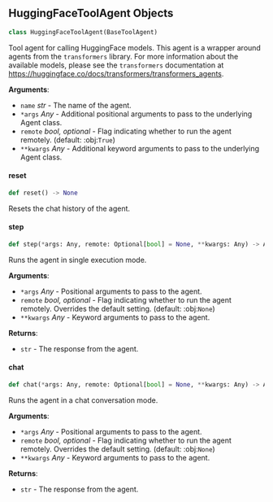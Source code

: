 <a id="camel.agents.tool_agents.hugging_face_tool_agent"></a>

<a id="camel.agents.tool_agents.hugging_face_tool_agent.HuggingFaceToolAgent"></a>

## HuggingFaceToolAgent Objects

```python
class HuggingFaceToolAgent(BaseToolAgent)
```

Tool agent for calling HuggingFace models. This agent is a wrapper
around agents from the `transformers` library. For more information
about the available models, please see the `transformers` documentation
at https://huggingface.co/docs/transformers/transformers_agents.

**Arguments**:

- `name` _str_ - The name of the agent.
- `*args` _Any_ - Additional positional arguments to pass to the underlying
  Agent class.
- `remote` _bool, optional_ - Flag indicating whether to run the agent
  remotely. (default: :obj:`True`)
- `**kwargs` _Any_ - Additional keyword arguments to pass to the underlying
  Agent class.

<a id="camel.agents.tool_agents.hugging_face_tool_agent.HuggingFaceToolAgent.reset"></a>

#### reset

```python
def reset() -> None
```

Resets the chat history of the agent.

<a id="camel.agents.tool_agents.hugging_face_tool_agent.HuggingFaceToolAgent.step"></a>

#### step

```python
def step(*args: Any, remote: Optional[bool] = None, **kwargs: Any) -> Any
```

Runs the agent in single execution mode.

**Arguments**:

- `*args` _Any_ - Positional arguments to pass to the agent.
- `remote` _bool, optional_ - Flag indicating whether to run the agent
  remotely. Overrides the default setting. (default: :obj:`None`)
- `**kwargs` _Any_ - Keyword arguments to pass to the agent.
  

**Returns**:

- `str` - The response from the agent.

<a id="camel.agents.tool_agents.hugging_face_tool_agent.HuggingFaceToolAgent.chat"></a>

#### chat

```python
def chat(*args: Any, remote: Optional[bool] = None, **kwargs: Any) -> Any
```

Runs the agent in a chat conversation mode.

**Arguments**:

- `*args` _Any_ - Positional arguments to pass to the agent.
- `remote` _bool, optional_ - Flag indicating whether to run the agent
  remotely. Overrides the default setting. (default: :obj:`None`)
- `**kwargs` _Any_ - Keyword arguments to pass to the agent.
  

**Returns**:

- `str` - The response from the agent.

